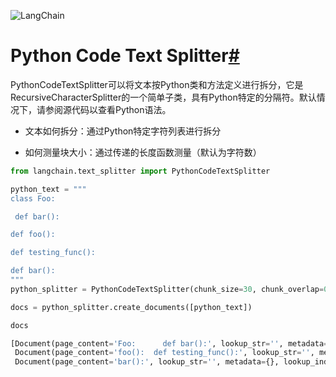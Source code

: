 

<Head>
  <script>
    {
      `(function() {
         var _hmt = _hmt || [];
(function() {
  var hm = document.createElement("script");
  hm.src = "https://hm.baidu.com/hm.js?e60fb290e204e04c5cb6f79b0ac1e697";
  var s = document.getElementsByTagName("script")[0]; 
  s.parentNode.insertBefore(hm, s);
})();
       })();`
    }
  </script>
</Head>

![LangChain](https://pica.zhimg.com/50/v2-56e8bbb52aa271012541c1fe1ceb11a2_r.gif)



Python Code Text Splitter[#](#python-code-text-splitter "Permalink to this headline")
=====================================================================================

PythonCodeTextSplitter可以将文本按Python类和方法定义进行拆分，它是RecursiveCharacterSplitter的一个简单子类，具有Python特定的分隔符。默认情况下，请参阅源代码以查看Python语法。

- 文本如何拆分：通过Python特定字符列表进行拆分

- 如何测量块大小：通过传递的长度函数测量（默认为字符数）

```python
from langchain.text_splitter import PythonCodeTextSplitter

```

```python
python_text = """
class Foo:

 def bar():

def foo():

def testing_func():

def bar():
"""
python_splitter = PythonCodeTextSplitter(chunk_size=30, chunk_overlap=0)

```

```python
docs = python_splitter.create_documents([python_text])

```

```python
docs

```

```python
[Document(page_content='Foo:      def bar():', lookup_str='', metadata={}, lookup_index=0),
 Document(page_content='foo():  def testing_func():', lookup_str='', metadata={}, lookup_index=0),
 Document(page_content='bar():', lookup_str='', metadata={}, lookup_index=0)]

```
